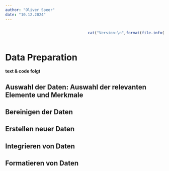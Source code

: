 ```yaml
---
author: "Oliver Speer"
date: "10.12.2024"
---
```


::::: columns
::: {.column width="50%"}
:::

::: {.column width="50%"}
```r
cat("Version:\n",format(file.info("DataPreparation.qmd")$mtime,"%d. %B %Y"))
```
:::
:::::



# Data Preparation {.unnumbered}
[**text & code folgt**]{style="#00008B"}

## Auswahl der Daten: Auswahl der relevanten Elemente und Merkmale {.justify}

## Bereinigen der Daten {.justify}

## Erstellen neuer Daten {.justify}

## Integrieren von Daten {.justify}

## Formatieren von Daten {.justify}
